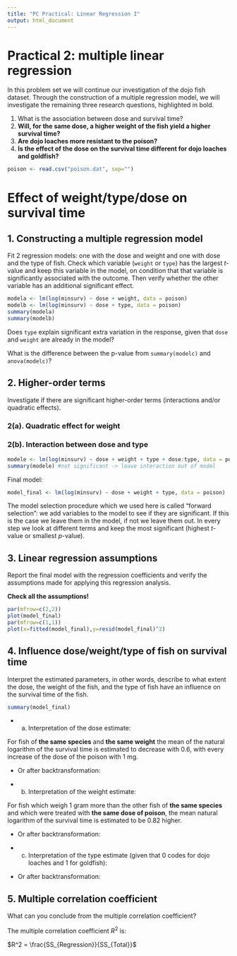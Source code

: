 ```yaml
---
title: "PC Practical: Linear Regression I"
output: html_document
---
```


# Practical 2: multiple linear regression

In this problem set we will continue our investigation of the dojo fish dataset. Through the construction of a multiple regression model, we will investigate the remaining three research questions, highlighted in bold.

1. What is the association between dose and survival time?
2. **Will, for the same dose, a higher weight of the fish yield a higher survival time?**
3. **Are dojo loaches more resistant to the poison?**
4. **Is the effect of the dose on the survival time different for dojo loaches and goldfish?**

```r
poison <- read.csv("poison.dat", sep="")
```

# Effect of weight/type/dose on survival time

## 1. Constructing a multiple regression model

Fit 2 regression models: one with the dose and weight and one with dose and the type of fish. Check which variable (`weight` or `type`) has the largest $t$-value and keep this variable in the model, on condition that that variable is significantly associated with the outcome. Then verify whether the other variable has an additional significant effect.

```r
modela <- lm(log(minsurv) ~ dose + weight, data = poison)
modelb <- lm(log(minsurv) ~ dose + type, data = poison)
summary(modela) 
summary(modelb) 
```


Does `type` explain significant extra variation in the response, given that `dose` and `weight` are already in the model?


What is the difference between the p-value from `summary(modelc)` and `anova(modelc)`?



## 2. Higher-order terms

Investigate if there are significant higher-order terms (interactions and/or quadratic effects). 

### 2(a). Quadratic effect for weight


### 2(b). Interaction between dose and type

```r
modele <- lm(log(minsurv) ~ dose + weight + type + dose:type, data = poison)
summary(modele) #not significant -> leave interaction out of model
```


Final model:

```r
model_final <- lm(log(minsurv) ~ dose + weight + type, data = poison)
```

The model selection procedure which we used here is called "forward selection":
we add variables to the model to see if they are significant. If this is the case we leave them in the model, if not we leave them out. In every step we look at different terms and keep the most significant (highest $t$-value or smallest $p$-value).

## 3. Linear regression assumptions

Report the final model with the regression coefficients and verify the assumptions made for applying this regression analysis.

**Check all the assumptions!**

```r
par(mfrow=c(2,2))
plot(model_final)
par(mfrow=c(1,1))
plot(x=fitted(model_final),y=resid(model_final)^2)
```


## 4. Influence dose/weight/type of fish on survival time

Interpret the estimated parameters, in other words, describe to what extent the dose, the weight of the fish, and the type of fish have an influence on the survival time of the fish.

```r
summary(model_final)
```

 - a. Interpretation of the dose estimate:

For fish of **the same species** and **the same weight** the mean of the
natural logarithm of the survival time is estimated to decrease with 0.6, with
every increase of the dose of the poison with 1 mg.

 - Or after backtransformation:


 - b. Interpretation of the weight estimate:

For fish which weigh 1 gram more than the other fish of **the same species** and
which were treated with **the same dose of poison**, the mean natural logarithm
of the survival time is estimated to be 0.82 higher.

 - Or after backtransformation:


 - c. Interpretation of the type estimate (given that 0 codes for dojo loaches
   and 1 for goldfish):


 - Or after backtransformation:


## 5. Multiple correlation coefficient

What can you conclude from the multiple correlation coefficient?

The multiple correlation coefficient $R^2$ is:

$R^2 = \frac{SS_{Regression}}{SS_{Total}}$

